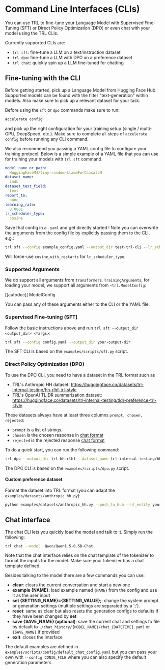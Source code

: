 # Command Line Interfaces (CLIs)

You can use TRL to fine-tune your Language Model with Supervised Fine-Tuning (SFT) or Direct Policy Optimization (DPO) or even chat with your model using the TRL CLIs.

Currently supported CLIs are:

- `trl sft`: fine-tune a LLM on a text/instruction dataset
- `trl dpo`: fine-tune a LLM with DPO on a preference dataset 
- `trl chat`: quickly spin up a LLM fine-tuned for chatting

## Fine-tuning with the CLI

Before getting started, pick up a Language Model from Hugging Face Hub. Supported models can be found with the filter "text-generation" within models. Also make sure to pick up a relevant dataset for your task.

Before using the `sft` or `dpo` commands make sure to run:
```bash
accelerate config
```
and pick up the right configuration for your training setup (single / multi-GPU, DeepSpeed, etc.). Make sure to complete all steps of `accelerate config` before running any CLI command.

We also recommend you passing a YAML config file to configure your training protocol. Below is a simple example of a YAML file that you can use for training your models with `trl sft` command.

```yaml
model_name_or_path:
  HuggingFaceM4/tiny-random-LlamaForCausalLM
dataset_name:
  imdb
dataset_text_field:
  text
report_to:
  none
learning_rate:
  0.0001
lr_scheduler_type:
  cosine
```

Save that config in a `.yaml` and get directly started ! Note you can overwrite the arguments from the config file by explicitly passing them to the CLI, e.g.:

```bash
trl sft --config example_config.yaml --output_dir test-trl-cli --lr_scheduler_type cosine_with_restarts
```

Will force-use `cosine_with_restarts` for `lr_scheduler_type`.

### Supported Arguments 

We do support all arguments from `transformers.TrainingArguments`, for loading your model, we support all arguments from `~trl.ModelConfig`:

[[autodoc]] ModelConfig

You can pass any of these arguments either to the CLI or the YAML file.

### Supervised Fine-tuning (SFT)

Follow the basic instructions above and run `trl sft --output_dir <output_dir> <*args>`: 

```bash
trl sft --config config.yaml --output_dir your-output-dir 
```

The SFT CLI is based on the `examples/scripts/sft.py` script.

### Direct Policy Optimization (DPO)

To use the DPO CLI, you need to have a dataset in the TRL format such as 

* TRL's Anthropic HH dataset: https://huggingface.co/datasets/trl-internal-testing/hh-rlhf-trl-style
* TRL's OpenAI TL;DR summarization dataset: https://huggingface.co/datasets/trl-internal-testing/tldr-preference-trl-style

These datasets always have at least three columns `prompt, chosen, rejected`:

* `prompt` is a list of strings.
* `chosen` is the chosen response in [chat format](https://huggingface.co/docs/transformers/main/en/chat_templating)
* `rejected` is the rejected response [chat format](https://huggingface.co/docs/transformers/main/en/chat_templating) 


To do a quick start, you can run the following command:

```bash
trl dpo --output_dir trl-hh-rlhf --dataset_name trl-internal-testing/hh-rlhf-trl-style
```


The DPO CLI is based on the `examples/scripts/dpo.py` script.


#### Custom preference dataset

Format the dataset into TRL format (you can adapt the `examples/datasets/anthropic_hh.py`):

```bash
python examples/datasets/anthropic_hh.py --push_to_hub --hf_entity your-hf-org
```

## Chat interface

The chat CLI lets you quickly load the model and talk to it. Simply run the following:

```bash
trl chat --model  Qwen/Qwen1.5-0.5B-Chat 
```

Note that the chat interface relies on the chat template of the tokenizer to format the inputs for the model. Make sure your tokenizer has a chat template defined.

Besides talking to the model there are a few commands you can use:

- **clear**: clears the current conversation and start a new one
- **example {NAME}**: load example named `{NAME}` from the config and use it as the user input
- **set {SETTING_NAME}={SETTING_VALUE};**: change the system prompt or generation settings (multiple settings are separated by a ';').
- **reset**: same as clear but also resets the generation configs to defaults if they have been changed by **set**
- **save {SAVE_NAME} (optional)**: save the current chat and settings to file by default to `./chat_history/{MODEL_NAME}/chat_{DATETIME}.yaml` or `{SAVE_NAME}` if provided
- **exit**: closes the interface

The default examples are defined in `examples/scripts/config/default_chat_config.yaml` but you can pass your own with `--config CONIG_FILE` where you can also specify the default generation parameters.